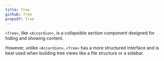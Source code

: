 ```yaml
---
title: Tree
github: Tree
propsOf: Tree
---
```



`<Tree>`, like `<Accordion>`, is a collapsible section component designed for hiding and showing content.

However, unlike `<Accordion>`, `<Tree>` has a more structured interface and is best used when building tree views like a file structure or a sidebar.
